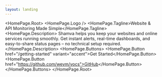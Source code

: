 ```yaml
---
layout: landing
---
```



<HomePage.Root>
  <HomePage.Logo />
  <HomePage.Tagline>Website & API Monitoring Made Simple</HomePage.Tagline>
  <HomePage.Description>
    Shamva helps you keep your websites and online services running smoothly. Get instant alerts, real-time dashboards, and easy-to-share status pages – no technical setup required.
  </HomePage.Description>
  <HomePage.Buttons>
    <HomePage.Button href="/getting-started" variant="accent">Get Started</HomePage.Button>
    <HomePage.Button href="https://github.com/wevm/vocs">GitHub</HomePage.Button>
  </HomePage.Buttons>
</HomePage.Root>